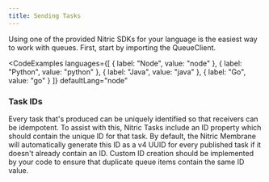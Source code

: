 ```yaml
---
title: Sending Tasks
---
```


Using one of the provided Nitric SDKs for your language is the easiest way to work with queues. First, start by importing the QueueClient.

<CodeExamples
	languages={[
	{
		label: "Node",
		value: "node"
	},
	{
		label: "Python",
		value: "python"
	},
	{
		label: "Java",
		value: "java"
	},
	{
		label: "Go",
		value: "go"
	}
	]}
	defaultLang="node"
>
<CodeSnippet snippet="nitrictech/node-sdk/examples/queues/send.ts" />

<CodeSnippet snippet="nitrictech/python-sdk/examples/queues/send.py" />

<CodeSnippet snippet="nitrictech/java-sdk/examples/src/main/java/examples/queues/Send.java" />

<CodeSnippet snippet="nitrictech/go-sdk/examples/queues/send.go" />

</CodeExamples>

### Task IDs

Every task that's produced can be uniquely identified so that receivers can be idempotent. To assist with this, Nitric Tasks include an ID property which should contain the unique ID for that task. By default, the Nitric Membrane will automatically generate this ID as a v4 UUID for every published task if it doesn't already contain an ID. Custom ID creation should be implemented by your code to ensure that duplicate queue items contain the same ID value.
